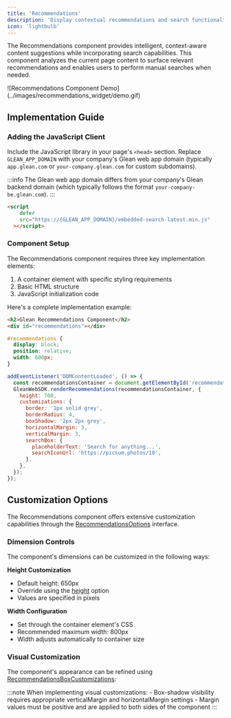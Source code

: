 ```yaml
---
title: 'Recommendations'
description: 'Display contextual recommendations and search functionality based on the current page content'
icon: 'lightbulb'
---
```




The Recommendations component provides intelligent, context-aware content suggestions while incorporating search capabilities. This component analyzes the current page content to surface relevant recommendations and enables users to perform manual searches when needed.

<Frame>
  ![Recommendations Component Demo](../images/recommendations_widget/demo.gif)
</Frame>

## Implementation Guide

### Adding the JavaScript Client

Include the JavaScript library in your page's `<head>` section. Replace `GLEAN_APP_DOMAIN` with your company's Glean web app domain (typically `app.glean.com` or `your-company.glean.com` for custom subdomains).

:::info
  The Glean web app domain differs from your company's Glean backend domain
  (which typically follows the format `your-company-be.glean.com`).
:::

<Tabs>
<TabItem value="html" label="HTML">

```html
<script
    defer
    src="https://{GLEAN_APP_DOMAIN}/embedded-search-latest.min.js"
  ></script>
```

</TabItem>
</Tabs>

### Component Setup

The Recommendations component requires three key implementation elements:

1. A container element with specific styling requirements
2. Basic HTML structure
3. JavaScript initialization code

Here's a complete implementation example:

<Tabs>
<TabItem value="html-structure" label="HTML Structure">

```html
<h2>Glean Recommendations Component</h2>
<div id="recommendations"></div>
```

</TabItem>
<TabItem value="component-styling" label="Component Styling">

```css
#recommendations {
  display: block;
  position: relative;
  width: 600px;
}
```

</TabItem>
<TabItem value="implementation" label="Implementation">

```javascript
addEventListener('DOMContentLoaded', () => {
  const recommendationsContainer = document.getElementById('recommendations');
  GleanWebSDK.renderRecommendations(recommendationsContainer, {
    height: 700,
    customizations: {
      border: '1px solid grey',
      borderRadius: 4,
      boxShadow: '2px 2px grey',
      horizontalMargin: 3,
      verticalMargin: 3,
      searchBox: {
        placeholderText: 'Search for anything...',
        searchIconUrl: 'https://picsum.photos/18',
      },
    },
  });
});
```

</TabItem>
</Tabs>

## Customization Options

The Recommendations component offers extensive customization capabilities through the [RecommendationsOptions](https://app.glean.com/meta/browser_api/interfaces/RecommendationsOptions.html) interface.

### Dimension Controls

The component's dimensions can be customized in the following ways:

**Height Customization**

- Default height: 650px
- Override using the [height](https://app.glean.com/meta/browser_api/interfaces/RecommendationsOptions.html#height) option
- Values are specified in pixels

**Width Configuration**

- Set through the container element's CSS
- Recommended maximum width: 800px
- Width adjusts automatically to container size

### Visual Customization

The component's appearance can be refined using [RecommendationsBoxCustomizations](https://app.glean.com/meta/browser_api/interfaces/RecommendationsBoxCustomizations.html):

:::note
  When implementing visual customizations: - Box-shadow visibility requires
  appropriate verticalMargin and horizontalMargin settings - Margin values must
  be positive and are applied to both sides of the component
:::
